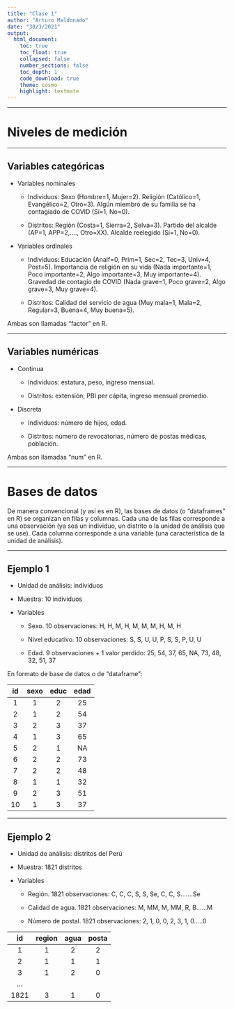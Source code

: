 ```yaml
---
title: "Clase 1"
author: "Arturo Maldonado"
date: "30/3/2021"
output: 
  html_document:
    toc: true
    toc_float: true
    collapsed: false
    number_sections: false
    toc_depth: 1
    code_download: true
    theme: cosmo
    highlight: textmate
---
```


------------------------------------------------------------------------

# Niveles de medición

------------------------------------------------------------------------

## Variables categóricas

-   Variables nominales

    -   Individuos: Sexo (Hombre=1, Mujer=2). Religión (Católico=1, Evangélico=2, Otro=3). Algún miembro de su familia se ha contagiado de COVID (Sí=1, No=0).

    -   Distritos: Región (Costa=1, Sierra=2, Selva=3). Partido del alcalde (AP=1, APP=2,...., Otro=XX). Alcalde reelegido (Si=1, No=0).

-   Variables ordinales

    -   Individuos: Educación (Analf=0, Prim=1, Sec=2, Tec=3, Univ=4, Post=5). Importancia de religión en su vida (Nada importante=1, Poco importante=2, Algo importante=3, Muy importante=4). Gravedad de contagio de COVID (Nada grave=1, Poco grave=2, Algo grave=3, Muy grave=4).

    -   Distritos: Calidad del servicio de agua (Muy mala=1, Mala=2, Regular=3, Buena=4, Muy buena=5).

Ambas son llamadas "factor" en R.

------------------------------------------------------------------------

## Variables numéricas

-   Continua

    -   Individuos: estatura, peso, ingreso mensual.

    -   Distritos: extensión, PBI per cápita, ingreso mensual promedio.

-   Discreta

    -   Individuos: número de hijos, edad.

    -   Distritos: número de revocatorias, número de postas médicas, población.

Ambas son llamadas "num" en R.

------------------------------------------------------------------------

# Bases de datos

De manera convencional (y así es en R), las bases de datos (o "dataframes" en R) se organizan en filas y columnas. Cada una de las filas corresponde a una observación (ya sea un individuo, un distrito o la unidad de análisis que se use). Cada columna corresponde a una variable (una característica de la unidad de análisis).

------------------------------------------------------------------------

## Ejemplo 1

-   Unidad de análisis: individuos

-   Muestra: 10 individuos

-   Variables

    -   Sexo. 10 observaciones: H, H, M, H, M, M, M, H, M, H

    -   Nivel educativo. 10 observaciones: S, S, U, U, P, S, S, P, U, U

    -   Edad. 9 observaciones + 1 valor perdido: 25, 54, 37, 65, NA, 73, 48, 32, 51, 37

En formato de base de datos o de "dataframe":

| id  | sexo | educ | edad |
|:---:|:----:|:----:|:----:|
|  1  |  1   |  2   |  25  |
|  2  |  1   |  2   |  54  |
|  3  |  2   |  3   |  37  |
|  4  |  1   |  3   |  65  |
|  5  |  2   |  1   |  NA  |
|  6  |  2   |  2   |  73  |
|  7  |  2   |  2   |  48  |
|  8  |  1   |  1   |  32  |
|  9  |  2   |  3   |  51  |
| 10  |  1   |  3   |  37  |

------------------------------------------------------------------------

## Ejemplo 2

-   Unidad de análisis: distritos del Perú

-   Muestra: 1821 distritos

-   Variables

    -   Región. 1821 observaciones: C, C, C, S, S, Se, C, C, S.......Se

    -   Calidad de agua. 1821 observaciones: M, MM, M, MM, R, B......M

    -   Número de postal. 1821 observaciones: 2, 1, 0, 0, 2, 3, 1, 0.....0

|  id  | region | agua | posta |
|:----:|:------:|:----:|:-----:|
|  1   |   1    |  2   |   2   |
|  2   |   1    |  1   |   1   |
|  3   |   1    |  2   |   0   |
| ...  |        |      |       |
| 1821 |   3    |  1   |   0   |
